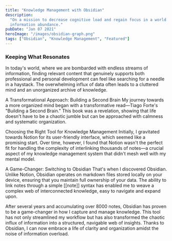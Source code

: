 ```yaml
---
title: "Knowledge Management with Obsidian"
description:
  "On a mission to decrease cognitive load and regain focus in a world of
  information abundance."
pubDate: "Jan 07 2021"
heroImage: "/images/obsidian-graph.png"
tags: ["Obsidian", "Knowledge Management", "Featured"]
---
```



<Narrow>

### Keeping What Resonates

In today's world, where we are bombarded with endless streams of information,
finding relevant content that genuinely supports both professional and personal
development can feel like searching for a needle in a haystack. The overwhelming
influx of data often leads to a cluttered mind and an unorganized archive of
knowledge.

A Transformational Approach: Building a Second Brain My journey towards a more
organized mind began with a transformative read—Tiago Forte's "Building a Second
Brain." This book was a revelation, showing that life doesn't have to be a
chaotic jumble but can be approached with calmness and systematic organization.

Choosing the Right Tool for Knowledge Management Initially, I gravitated towards
Notion for its user-friendly interface, which seemed like a promising start.
Over time, however, I found that Notion wasn't the perfect fit for handling the
complexity of interlinking thousands of notes—a crucial aspect of my knowledge
management system that didn't mesh well with my mental model.

A Game-Changer: Switching to Obsidian That's when I discovered Obsidian. Unlike
Notion, Obsidian operates on markdown files stored locally on your device,
ensuring that you maintain full ownership of your data. The ability to link
notes through a simple [[note]] syntax has enabled me to weave a complex web of
interconnected knowledge, easy to navigate and expand upon.

After several years and accumulating over 8000 notes, Obsidian has proven to be
a game-changer in how I capture and manage knowledge. This tool has not only
streamlined my workflow but has also transformed the chaotic influx of
information into a structured, navigable web of insights. Thanks to Obsidian, I
can now embrace a life of clarity and organization amidst the noise of
information overload.

</Narrow>

<MediaGrid
  image1Src="/images/obsidian-graph.png"
  image1Alt="Obsidian Graph"
  image2Src="/images/astro-note.png"
  image2Alt="Astro Note"
  image3Src="/images/learning-graph.png"
  image3Alt="Learning Graph"
/>
